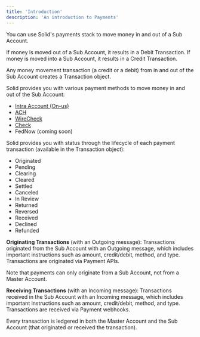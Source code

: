 ```yaml
---
title: 'Introduction'
description: 'An introduction to Payments'
---
```

You can use Solid's payments stack to move money in and out of a Sub Account.

If money is moved out of a Sub Account, it results in a Debit Transaction.
If money is moved into a Sub Account, it results in a Credit Transaction.

Any money movement transaction (a credit or a debit) from in and out of the Sub Account creates a Transaction object. 

Solid provides you with various payment methods to move money in and out of the Sub Account:
- [Intra Account (On-us)](/payments/intra-account)
- [ACH](/payments/ach)
- [WireCheck](/payments/wire)
- [Check](/payments/check)
- FedNow (coming soon)

Solid provides you with status through the lifecycle of each payment transaction (available in the Transaction object): 
- Originated
- Pending
- Clearing
- Cleared
- Settled
- Canceled
- In Review
- Returned
- Reversed
- Received
- Declined
- Refunded

**Originating Transactions** (with an Outgoing message): Transactions originated from the Sub Account with an Outgoing message, which includes important instructions such as amount, credit/debit, method, and type. Transactions are originated via Payment APIs.

<Tip>Note that payments can only originate from a Sub Account, not from a Master Account.</Tip>

**Receiving Transactions** (with an Incoming message): Transactions received in the Sub Account with an Incoming message, which includes important instructions such as amount, credit/debit, method, and type. Transactions are received via Payment webhooks.

Every transaction is ledgered in both the Master Account and the Sub Account (that originated or received the transaction).